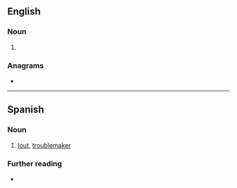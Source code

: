 ==English==

===Noun===
{{en-noun|~}}

# {{alternative spelling of|en|gouache}}

===Anagrams===
* {{anagrams|en|a=aceghu|gauche}}

----

==Spanish==

===Noun===
{{es-noun|mf}}

# {{lb|es|Colombia|slang}} [[lout]], [[troublemaker]]

===Further reading===
* {{R:DRAE}}
